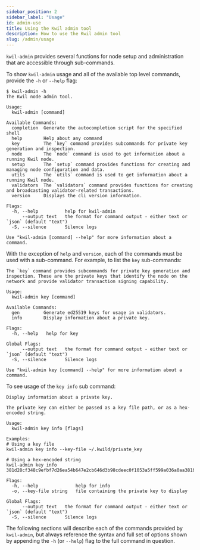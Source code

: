```yaml
---
sidebar_position: 2
sidebar_label: "Usage"
id: admin-use
title: Using the Kwil admin tool
description: How to use the Kwil admin tool
slug: /admin/usage
---
```


`kwil-admin` provides several functions for node setup and administration that
are accessible through sub-commands.

To show `kwil-admin` usage and all of the available top level commands, provide
the `-h` or `--help` flag:

```
$ kwil-admin -h
The Kwil node admin tool.

Usage:
  kwil-admin [command]

Available Commands:
  completion  Generate the autocompletion script for the specified shell
  help        Help about any command
  key         The `key` command provides subcommands for private key generation and inspection.
  node        The `node` command is used to get information about a running Kwil node.
  setup       The `setup` command provides functions for creating and managing node configuration and data.
  utils       The `utils` command is used to get information about a running Kwil node.
  validators  The `validators` command provides functions for creating and broadcasting validator-related transactions.
  version     Displays the cli version information.

Flags:
  -h, --help          help for kwil-admin
      --output text   the format for command output - either text or `json` (default "text")
  -S, --silence       Silence logs

Use "kwil-admin [command] --help" for more information about a command.
```

With the exception of `help` and `version`, each of the commands must be used
with a sub-command. For example, to list the `key` sub-commands:

```
The `key` command provides subcommands for private key generation and inspection. These are the private keys that identify the node on the network and provide validator transaction signing capability.

Usage:
  kwil-admin key [command]

Available Commands:
  gen         Generate ed25519 keys for usage in validators.
  info        Display information about a private key.

Flags:
  -h, --help   help for key

Global Flags:
      --output text   the format for command output - either text or `json` (default "text")
  -S, --silence       Silence logs

Use "kwil-admin key [command] --help" for more information about a command.
```

To see usage of the `key info` sub command:

```
Display information about a private key.

The private key can either be passed as a key file path, or as a hex-encoded string.

Usage:
  kwil-admin key info [flags]

Examples:
# Using a key file
kwil-admin key info --key-file ~/.kwild/private_key

# Using a hex-encoded string
kwil-admin key info 381d28cf348c9efbf7d26ea54b647e2cb646d3b98cdeec0f1053a5ff599a036a0aa381bd4aad1670a39977d5416bfac7bd060765adc58a4bb16bbbafeefbae34

Flags:
  -h, --help              help for info
  -o, --key-file string   file containing the private key to display

Global Flags:
      --output text   the format for command output - either text or `json` (default "text")
  -S, --silence       Silence logs
```

The following sections will describe each of the commands provided by
`kwil-admin`, but always reference the syntax and full set of options shown by
appending the `-h` (or `--help`) flag to the full command in question.

